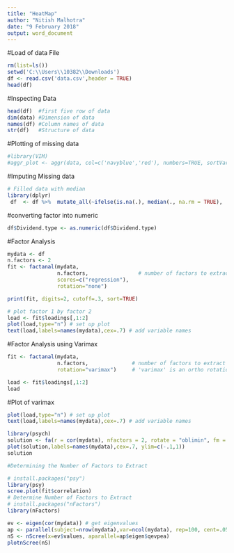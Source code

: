 ---
title: "HeatMap"
author: "Nitish Malhotra"
date: "9 February 2018"
output: word_document
---
#Load of data File 

```{r}
rm(list=ls())
setwd('C:\\Users\\10382\\Downloads')
df <- read.csv('data.csv',header = TRUE)
head(df)
```

#Inspecting Data

```{r}
head(df)  #first five row of data
dim(data) #Dimension of data
names(df) #Column names of data
str(df)   #Structure of data

```

#Plotting of missing data

```{r}
#library(VIM)
#aggr_plot <- aggr(data, col=c('navyblue','red'), numbers=TRUE, sortVars=TRUE, labels=names(data), cex.axis=.7, gap=3, ylab=c("Histogram of missing data","Pattern"))
```

#Imputing Missing data 

```{r}
# Filled data with median 
library(dplyr)
 df  <- df %>%  mutate_all(~ifelse(is.na(.), median(., na.rm = TRUE), .))
```

#converting factor into numeric

```{r}
df$Dividend.type <- as.numeric(df$Dividend.type)
```

#Factor Analysis

```{r}
mydata <- df
n.factors <- 2   
fit <- factanal(mydata, 
                n.factors,                # number of factors to extract
                scores=c("regression"),
                rotation="none")

print(fit, digits=2, cutoff=.3, sort=TRUE)
```


```{r}
# plot factor 1 by factor 2 
load <- fit$loadings[,1:2] 
plot(load,type="n") # set up plot 
text(load,labels=names(mydata),cex=.7) # add variable names
```

#Factor Analysis using Varimax

```{r}
fit <- factanal(mydata, 
                n.factors,              # number of factors to extract
                rotation="varimax")     # 'varimax' is an ortho rotation

load <- fit$loadings[,1:2] 
load
```

#Plot of varimax 

```{r}
plot(load,type="n") # set up plot 
text(load,labels=names(mydata),cex=.7) # add variable names
```


```{r}
library(psych)
solution <- fa(r = cor(mydata), nfactors = 2, rotate = "oblimin", fm = "pa")
plot(solution,labels=names(mydata),cex=.7, ylim=c(-.1,1)) 
solution
```


```{r}

#Determining the Number of Factors to Extract

# install.packages("psy")
library(psy)
scree.plot(fit$correlation)
# Determine Number of Factors to Extract
# install.packages("nFactors")
library(nFactors)

ev <- eigen(cor(mydata)) # get eigenvalues
ap <- parallel(subject=nrow(mydata),var=ncol(mydata), rep=100, cent=.05)
nS <- nScree(x=ev$values, aparallel=ap$eigen$qevpea)
plotnScree(nS)
```

